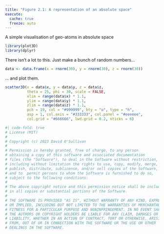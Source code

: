 ```yaml
---
title: "Figure 2.1: A representation of an absolute space"
execute: 
  cache: true
  freeze: auto
---
```


A simple visualisation of geo-atoms in absolute space

```r
library(plot3D)
library(dplyr)
```

There isn't a lot to this. Just make a bunch of random numbers...

```r
data <- data.frame(x = rnorm(30), y = rnorm(30), z = rnorm(30))
```

... and plot them.

```r
scatter3D(x = data$x, y = data$y, z = data$z, 
          theta = 25, phi = 30, scale = FALSE, 
          xlim = range(data$x) * 1.1, 
          ylim = range(data$y) * 1.1, 
          zlim = range(data$z) * 1.1, 
          pch = 19, col = "#999999", bty = "u", type = "h", 
          asp = 1, col.axis = "#333333", col.panel = "#eeeeee", 
          col.grid = "#666666", lwd.grid = 0.2, nticks = 6)
```



```r
#| code-fold: true
# License (MIT)
#
# Copyright (c) 2023 David O'Sullivan
#
# Permission is hereby granted, free of charge, to any person
# obtaining a copy of this software and associated documentation
# files (the "Software"), to deal in the Software without restriction,
# including without limitation the rights to use, copy, modify, merge,
# publish, distribute, sublicense, and/or sell copies of the Software,
# and to  permit persons to whom the Software is furnished to do so,
# subject to the following conditions:
#
# The above copyright notice and this permission notice shall be included
# in all copies or substantial portions of the Software.
#
# THE SOFTWARE IS PROVIDED "AS IS", WITHOUT WARRANTY OF ANY KIND, EXPRESS
# OR IMPLIED, INCLUDING BUT NOT LIMITED TO THE WARRANTIES OF MERCHANTABILITY,
# FITNESS FOR A PARTICULAR PURPOSE AND NONINFRINGEMENT. IN NO EVENT SHALL
# THE AUTHORS OR COPYRIGHT HOLDERS BE LIABLE FOR ANY CLAIM, DAMAGES OR OTHER
# LIABILITY, WHETHER IN AN ACTION OF CONTRACT, TORT OR OTHERWISE, ARISING
# FROM, OUT OF OR IN CONNECTION WITH THE SOFTWARE OR THE USE OR OTHER
# DEALINGS IN THE SOFTWARE.
```

